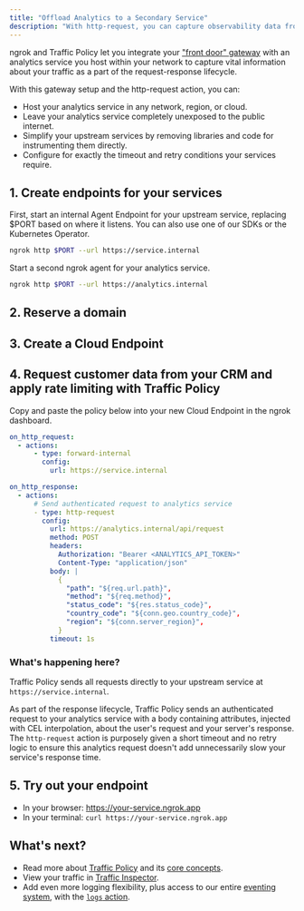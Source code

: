 ```yaml
---
title: "Offload Analytics to a Secondary Service"
description: "With http-request, you can capture observability data from your gateway and send it to a self-hosted analytics service securely and without instrumenting your code."
---
```



ngrok and Traffic Policy let you integrate your ["front door" gateway](/docs/universal-gateway/examples/front-door-pattern) with an analytics service you host within your network to capture vital information about your traffic as a part of the request-response lifecycle.

With this gateway setup and the http-request action, you can:

- Host your analytics service in any network, region, or cloud.
- Leave your analytics service completely unexposed to the public internet.
- Simplify your upstream services by removing libraries and code for instrumenting them directly.
- Configure for exactly the timeout and retry conditions your services require.

## 1. Create endpoints for your services

First, start an internal Agent Endpoint for your upstream service, replacing $PORT based on where it listens. You can also use one of our SDKs or the Kubernetes Operator.

```bash
ngrok http $PORT --url https://service.internal
```

Start a second ngrok agent for your analytics service.

```bash
ngrok http $PORT --url https://analytics.internal
```

## 2. Reserve a domain

<ReserveDomain />

## 3. Create a Cloud Endpoint

<CloudEndpoint />

## 4. Request customer data from your CRM and apply rate limiting with Traffic Policy

Copy and paste the policy below into your new Cloud Endpoint in the ngrok dashboard.

```yaml
on_http_request:
  - actions:
      - type: forward-internal
        config:
          url: https://service.internal

on_http_response:
  - actions:
      # Send authenticated request to analytics service
      - type: http-request
        config:
          url: https://analytics.internal/api/request
          method: POST
          headers:
            Authorization: "Bearer <ANALYTICS_API_TOKEN>"
            Content-Type: "application/json"
          body: |
            { 
              "path": "${req.url.path}",
              "method": "${req.method}",
              "status_code": "${res.status_code}",
              "country_code": "${conn.geo.country_code}",
              "region": "${conn.server_region}",
            }
          timeout: 1s
```

### What's happening here?

Traffic Policy sends all requests directly to your upstream service at `https://service.internal`.

As part of the response lifecycle, Traffic Policy sends an authenticated request to your analytics service with a body containing attributes, injected with CEL interpolation, about the user's request and your server's response. 
The `http-request` action is purposely given a short timeout and no retry logic to ensure this analytics request doesn't add unnecessarily slow your service's response time.

## 5. Try out your endpoint

- In your browser: https://your-service.ngrok.app
- In your terminal: `curl https://your-service.ngrok.app`

## What's next?

- Read more about [Traffic Policy](/docs/traffic-policy) and its [core concepts](/docs/traffic-policy/concepts).
- View your traffic in [Traffic Inspector](https://dashboard.ngrok.com/traffic-inspector).
- Add even more logging flexibility, plus access to our entire [eventing system](/docs/obs/), with the [`logs` action](/docs/traffic-policy/actions/log/).

<Back />
